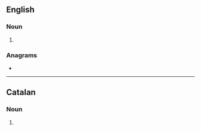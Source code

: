 ==English==

===Noun===
{{head|en|noun plural form}}

# {{plural of|cosecant|lang=en}}

===Anagrams===
* {{anagrams|en|nectosacs}}

----

==Catalan==

===Noun===
{{head|ca|noun form}}

# {{plural of|cosecant|lang=ca}}